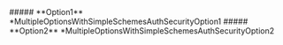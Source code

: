 
<Collapsible>
    ##### **Option1** *MultipleOptionsWithSimpleSchemesAuthSecurityOption1
    <Collapsible.Break/>
    <MultipleOptionsWithSimpleSchemesAuthSecurityOption1/>
</Collapsible>

<Collapsible>
    ##### **Option2** *MultipleOptionsWithSimpleSchemesAuthSecurityOption2
    <Collapsible.Break/>
    <MultipleOptionsWithSimpleSchemesAuthSecurityOption2/>
</Collapsible>

